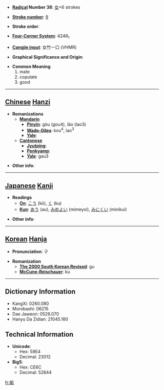 * '''[[Wiktionary:Chinese radical index| Radical]] Number 38''': [[Wiktionary:Chinese radical index 女|女]]+6 strokes

* '''[[Wiktionary:Chinese total strokes index|Stroke number]]''': [[Wiktionary:Chinese total strokes index 9|9]]

* '''Stroke order''': 

* '''[[Wiktionary:Chinese four corner index|Four-Corner System]]''': 4246<sub>1</sub>

* '''[[Wiktionary:Chinese Cangjie index|Cangjie input]]''': 女竹一口 (VHMR)

* '''Graphical Significance and Origin''': 

* '''Common Meaning'''
*#mate
*# copulate
*# good


----

== [[Chinese]] [[Hanzi]] ==

* '''Romanizations'''
** '''[[Mandarin]]'''
*** '''[[Pinyin]]''': gòu (gou4), lǎo (lao3)
*** '''[[Wade-Giles]]''': kou<sup>4</sup>, lao<sup>3</sup>
*** '''[[Yale]]''': 
** '''[[Cantonese]]'''
*** '''[[Jyutping]]''':
*** '''[[Penkyamp]]''': 
*** '''[[Yale]]''': gau3

* '''Other info''': 

----

== [[Japanese]] [[Kanji]] ==

* '''Readings'''
** '''[[On]]''': [[こう]] (kō), [[く]] (ku)
** '''[[Kun]]''': [[あう]] (au), [[みめよい]] (mimeyoi), [[みにくい]] (minikui)

* '''Other info''':  

----

== [[Korean]] [[Hanja]] ==

* '''Pronunciation''': 구

* '''Romanization'''
** '''[[The 2000 South Korean Revised Romanization|The 2000 South Korean Revised]]''': gu
** '''[[McCune-Reischauer]]''': ku

----

== Dictionary Information ==

* KangXi: 0260.080
* Morobashi: 06215
* Dae Jaweon: 0526.070
* Hanyu Da Zidian: 21045.160

== Technical Information ==

* '''Unicode''':
** Hex: 59E4
** Decimal: 23012
* '''Big5''':
** Hex: CE6C
** Decimal: 52844

[[fr:姤]]